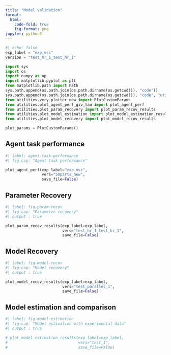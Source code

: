 ```yaml
---
title: "Model validation"
format:
  html:
    code-fold: true
    fig-format: png
jupyter: python3
---
```


```python
#| echo: false
exp_label = "exp_msc"
version = "test_hr_1_test_hr_1"

import sys
import os
import numpy as np
import matplotlib.pyplot as plt
from matplotlib.path import Path
sys.path.append(os.path.join(os.path.dirname(os.getcwd()), "code"))
sys.path.append(os.path.join(os.path.dirname(os.getcwd()), "code", "utilities"))
from utilities.very_plotter_new import PlotCustomParams
from utilities.plot_agent_perf_giv_tau import plot_agent_perf
from utilities.plot_param_recovery import plot_param_recov_results
from utilities.plot_model_estimation import plot_model_estimation_results
from utilities.plot_model_recovery import plot_model_recov_results

plot_params = PlotCustomParams()

```


## Agent task performance

```python
#| label: agent-task-performance
#| fig-cap: "Agent task performance"

plot_agent_perf(exp_label="exp_msc",
                vers="50parts_new",
                save_file=False)
```


## Parameter Recovery

```python
#| label: fig-param-recov
#| fig-cap: "Parameter recovery"
#| output : true

plot_param_recov_results(exp_label=exp_label,
                         vers="test_hr_1_test_hr_1",
                         save_file=False)
```


## Model Recovery

```python
#| label: fig-model-recov
#| fig-cap: "Model recovery"
#| output : true

plot_model_recov_results(exp_label=exp_label,
                         vers="test_parallel_1",
                         save_file=False)
```

## Model estimation and comparison

```python
#| label: fig-model-estimation
#| fig-cap: "Model estimation with experimental data"
#| output : true

# plot_model_estimation_results(exp_label=exp_label,
#                               vers="test_1",
#                               save_file=False)
```